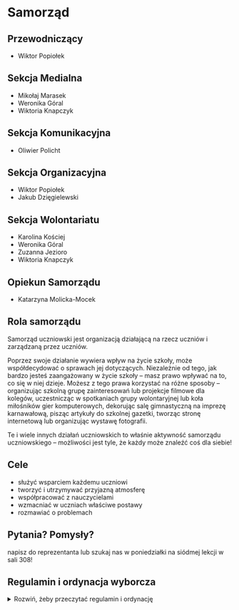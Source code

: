 # Samorząd

## Przewodniczący
- Wiktor Popiołek

## Sekcja Medialna
- Mikołaj Marasek
- Weronika Góral
- Wiktoria Knapczyk

## Sekcja Komunikacyjna
- Oliwier Policht

## Sekcja Organizacyjna
- Wiktor Popiołek
- Jakub Dzięgielewski

## Sekcja Wolontariatu
- Karolina Kościej
- Weronika Góral
- Zuzanna Jezioro
- Wiktoria Knapczyk


## Opiekun Samorządu
- Katarzyna Molicka-Mocek

## Rola samorządu

Samorząd uczniowski jest organizacją działającą na rzecz uczniów i zarządzaną
przez uczniów.

Poprzez swoje działanie wywiera wpływ na życie szkoły, może współdecydować o
sprawach jej dotyczących. Niezależnie od tego, jak bardzo jesteś zaangażowany w
życie szkoły – masz prawo wpływać na to, co się w niej dzieje. Możesz z tego
prawa korzystać na różne sposoby – organizując szkolną grupę zainteresowań lub
projekcje filmowe dla kolegów, uczestnicząc w spotkaniach grupy wolontaryjnej
lub koła miłośników gier komputerowych, dekorując salę gimnastyczną na imprezę
karnawałową, pisząc artykuły do szkolnej gazetki, tworząc stronę internetową lub
organizując wystawę fotografii.

Te i wiele innych działań uczniowskich to właśnie aktywność samorządu
uczniowskiego – możliwości jest tyle, że każdy może znaleźć coś dla siebie!

## Cele

- służyć wsparciem każdemu uczniowi
- tworzyć i utrzymywać przyjazną atmosferę
- współpracować z nauczycielami
- wzmacniać w uczniach właściwe postawy
- rozmawiać o problemach

## Pytania? Pomysły?

napisz do reprezentanta lub szukaj nas w poniedziałki na siódmej lekcji w sali 308!

## Regulamin i ordynacja wyborcza

<details>
<summary>Rozwiń, żeby przeczytać regulamin i ordynację</summary>

REGULAMIN I ORDYNACJA WYBORCZA SU XXXI LICEUM OGÓLNOKSZTAŁCĄCEGO IM. ROMANA
INGARDENA

### Rozdział I: POSTANOWIENIA OGÓLNE

#### § 1

Samorząd uczniowski tworzą wszyscy uczniowie szkoły XXXI Liceum
Ogólnokształcącego im. Romana Ingardena w Krakowie należącego do Zespołu Szkół
nr 13 w Krakowie.

#### § 2

Samorząd uczniowski, działający w XXXI Liceum Ogólnokształcącym im. Romana
Ingardena w Krakowie, zwany dalej SU, działa na podstawie Ustawy o systemie
oświaty z dn. 7 IX 1991 r. (Dz.U. z 1991 r., nr 95, poz. 425), Statutu XXXI
Liceum Ogólnokształcącym im. Romana Ingardena w Krakowie oraz niniejszego
Regulaminu.

### Rozdział II: CELE DZIAŁALNOŚCI SU

#### § 1

Do głównych celów działalności SU należą:

1. promowanie i rozwijanie wśród uczniów samorządności na rzecz podejmowania
   wspólnych decyzji w sprawach szkoły,
1. przedstawianie dyrektorowi, radzie pedagogicznej oraz radzie rodziców
   wniosków, opinii i potrzeb uczniów we wszystkich sprawach szkoły,
1. zwiększanie aktywności uczniowskiej, rozwijanie zainteresowań uczniów i
   realizowanie własnych pomysłów dla wspólnego dobra,
1. promowanie wiedzy na temat praw uczniów i czuwanie nad ich przestrzeganiem,
1. organizowanie i zachęcanie uczniów do działalności kulturalnej, oświatowej,
   sportowej, rozrywkowej, naukowej w szkole,
1. reprezentowanie działalności SU przed dyrektorem, radą pedagogiczną, radą
   rodziców i innymi organami.

### Rozdział III: OPIEKUN SU

#### § 1

Opiekę nad pracą SU sprawuje Opiekun SU wybierany na kadencję trwającą 3 lata.

#### § 2

Opiekuna SU wybiera ogół uczniów w szkole. Wybory Opiekuna SU są równe, tajne,
bezpośrednie, powszechne. Prawo kandydowania przysługuje wszystkim nauczycielom.

#### § 3

Opiekun SU wspomaga jego działalność poprzez:

1. wsparcie SU w sprawach merytorycznych i organizacyjnych,
1. inspirowanie uczniów do działania,
1. pośredniczenie w relacjach SU z dyrektorem oraz radą pedagogiczną. Rozdział
   IV: ORGANY SU – KOMPETENCJE, ZADANIA, STRUKTURA.

#### § 4

Do wybieralnych organów SU należą:

1. Rada Samorządów Klasowych.
2. Zarząd Samorządu Uczniowskiego.
3. Rzecznik Praw Ucznia Ich kadencja trwa 1 rok szkolny. Funkcje pełnione w
   wybieralnych organach SU nie mogą być łączone.

#### § 5

Przedstawiciele Samorządów Klasowych:

1. identyfikują potrzeby uczniów,
1. inspirują i zachęcają uczniów do działalności kulturalnej, oświatowej,
   sportowej, rozrywkowej, naukowej w szkole,
1. informują uczniów o działalności Zarządu SU. Zebranie ogólne Przedstawicieli
   Samorządów Klasowych wszystkich klas w szkole nazywane jest Radą Samorządów
   Klasowych.

#### § 6

Do obowiązków Przedstawicieli Samorządów Klasowych należy:

1. uczestnictwo w pracach Rady Samorządów Klasowych i realizacja celów SU,
1. stosowanie się w swojej działalności do wytycznych Zarządu SU lub dyrektora,
1. troska o wysoki poziom organizacyjny i dobrą atmosferę podczas pracy SU,
1. włączanie uczniów w ogólnoszkolne działania Zarządu SU.

#### § 7

Do kompetencji Rady Samorządów Klasowych należy:

1. współpraca z Zarządem SU i Opiekunem SU,
1. opiniowanie planu działań i konkretnych inicjatyw Zarządu SU,
1. zgłaszanie propozycji działań dla Zarządu SU,
1. kontrolowanie zgodności działań Zarządu SU z niniejszym Regulaminem oraz
   Statutem Szkoły
1. rozpatrywanie i opiniowanie semestralnych i rocznych sprawozdań
   Przewodniczącego SU z działalności SU i innych spraw wniesionych przez
   członków Zarządu SU pod obrady. Obrady Rady Samorządów Klasowych zwoływane są
   przez Przewodniczącego Zarządu SU lub na żądanie co najmniej połowy członków
   Rady Samorządów Klasowych przynajmniej raz na kwartał.

#### § 8

Do kompetencji Zarządu SU należy:

1. koordynowanie, inicjowanie i organizowanie działań uczniowskich,
1. opracowanie rocznego planu działania SU,
1. identyfikacja potrzeb uczniów i odpowiadanie na te potrzeby,
1. przedstawianie dyrektorowi, radzie pedagogicznej, radzie rodziców wniosków,
   opinii, sugestii członków SU, Obrady Zarządu SU zwoływane są przez
   Przewodniczącego Zarządu SU lub na żądanie co najmniej połowy członków
   Zarządu SU lub Opiekuna SU przynajmniej raz w miesiącu.

#### § 9

Do obowiązków członków Zarządu SU należy:

1. uczestnictwo w pracach Zarządu SU i realizacja celów SU,
1. stosowanie się w swojej działalności do wytycznych dyrektora,
1. uwzględnianie w swojej działalności potrzeb uczniów,
1. troska o wysoki poziom organizacyjny i dobrą atmosferę podczas pracy SU,
1. włączanie uczniów w ogólnoszkolne działania Zarządu SU.

#### § 10

Zarząd SU składa się z:

1. Przewodniczącego SU,
2. Wiceprzewodniczącego SU,
3. Skarbnika,
4. 7 stałych członków Zarządu, stanowiących kierownictwo wybranych przez siebie
   sekcji.

#### § 11

Przewodniczący SU:

1. kieruje pracą Zarządu SU,
1. reprezentuje SU wobec dyrektora szkoły, rady pedagogicznej, rady rodziców
   oraz innych organizacji,
1. przedstawia uczniom, dyrektorowi, radzie pedagogicznej, radzie rodziców plan
   pracy Zarządu SU oraz sprawozdanie końcowe z działalności SU,
1. zwołuje i przewodniczy zebraniom Zarządu SU oraz Rady Samorządów Klasowych,
1. podczas każdego z zebrań Zarządu SU oraz Rady Samorządów Klasowych wskazuje
   inna osobę sporządzającą notatkę z obrad, która zostaje dodana do archiwum
   dokumentacji SU.

#### § 12

Skarbnik Zarządu:

1. corocznie przestawia sprawozdanie finansowe dyrektorowi, Zarządowi SU oraz
   Radzie Samorządów Klasowych.

#### § 13

Podział obowiązków i zadań w poszczególnych obszarach (sekcjach) działań stałych
członków Zarządu SU zostaje ustalony na pierwszym posiedzeniu Zarządu.

#### § 14

1. Wybieralne organy SU podejmują decyzje większością głosów w obecności co
   najmniej połowy członków.
2. Decyzje Rady Samorządów Klasowych oraz Zarządu SU mogą być uchylone przez
   dyrektora szkoły gdy są sprzeczne z prawem lub statutem szkoły.

### ROZDZIAŁ IV: ORDYNACJA WYBORCZA

#### § 1

Organy wybieralne Samorządu Uczniowskiego stanowią: Rada Samorządu Uczniowskiego
oraz Opiekun Samorządu Uczniowskiego. Wybory do organów Samorządu Uczniowskiego
są równe, powszechne, bezpośrednie i większościowe, prowadzone w głosowaniu
tajnym.

#### § 2

Wybory do organów Samorządu Uczniowskiego odbywają się raz w roku szkolnym, nie
później niż do 10 października.

#### § 3

Prawo głosowania w wyborach (czynne prawo wyborcze) posiadają wszyscy uczniowie
i uczennice szkoły.

#### § 4

Prawo kandydowania (bierne prawo wyborcze) na:

1. stałego członka Rady Samorządu Uczniowskiego – posiada każdy uczeń i
   uczennica szkoły
1. Opiekuna Samorządu Uczniowskiego – posiada każdy członek rady pedagogicznej.

#### § 5

Za przygotowanie i przeprowadzenie wyborów odpowiada Uczniowska Komisja
Wyborcza. Uczniowska Komisja Wyborcza składa się z min. 8 uczniów lub uczennic
szkoły, którzy w danym roku szkolnym nie są kandydatami do Rady Samorządu
Uczniowskiego. Członkowie Uczniowskiej Komisji Wyborczej powinni pochodzić z
różnych klas. Termin wyborów oraz skład Uczniowskiej Komisji Wyborczej ogłasza –
w porozumieniu z opiekunem Samorządu Uczniowskiego i przedstawicielami klas –
ustępująca Rada Samorządu Uczniowskiego. Ogłoszenie składu Uczniowskiej Komisji
Wyborczej i rozpoczęcie przez nią prac powinien nastąpić min. 3 tygodnie przed
wyznaczonym terminem wyborów.

#### § 6

Do zadań Uczniowskiej Komisji Wyborczej należy:

1. ogłoszenie terminu wyborów i zasad zgłaszania kandydatur – min. 3 tygodnie
   przed terminem wyborów
1. przyjęcie zgłoszeń od kandydatów,
1. weryfikacja zgłoszeń i ogłoszenie nazwisk kandydatów,
1. poinformowanie uczniów szkoły o zasadach głosowania i zachęcanie do udziału w
   wyborach,
1. czuwanie nad przebiegiem kampanii wyborczej
1. przygotowanie wyborów – list wyborców, kart do głosowania, lokalu wyborczego,
1. przeprowadzenie wyborów,
1. obliczenie głosów,
1. sporządzenie protokołu z wyborów i ogłoszenie ich wyników,
1. przyjęcie i rozpatrzenie ewentualnych skarg na przebieg wyborów. Uczniowska
   Komisja Wyborcza działa w porozumieniu i ze wsparciem Opiekuna Samorządu
   Uczniowskiego. Członkowie Uczniowskiej Komisji Wyborczej, w dniu wyborów,
   zwolnieni są z zajęć lekcyjnych.

#### § 7

Zasady zgłaszania kandydatur na członka Rady Samorządu Uczniowskiego są
następujące: Osoba zgłaszająca swoją kandydaturę do Rady Samorządu Uczniowskiego
składa min. 10 podpisów poparcia swojej kandydatury, złożonych przez uczniów lub
uczennice szkoły, z min. 3 różnych klas. Podpisy zbierane są na listach
zawierających następujące informacje: imię, nazwisko, klasa, własnoręczny
podpis. Listy z podpisami kandydaci składają do Uczniowskiej Komisji Wyborczej w
wyznaczonym przez nią terminie – nie później niż 10 dni przed wyborami.
Uczniowska Komisja Wyborcza weryfikuje podpisy i niezwłocznie informuje
kandydata o wyniku. Po uzyskaniu potwierdzenia swojej kandydatury przez UKW
kandydat może rozpocząć kampanię wyborczą. Po terminie składania list podpisów
przez kandydatów, Uczniowska Komisja Wyborcza publikuje ostateczną listę
kandydatów.

#### § 8

Zasady zgłaszania kandydatur na Opiekuna Samorządu Uczniowskiego są następujące:
Nauczyciele chętni do pełnienia funkcji Opiekuna Samorządu Uczniowskiego
zgłaszają swoją wolę do Uczniowskiej Komisji Wyborczej.

#### § 9

Zasady prowadzenia kampanii wyborczej są następujące: Kandydaci prowadzą
kampanię wyborczą w okresie od zatwierdzenia swojej kandydatury przez Uczniowską
Komisję Wyborczą do dnia przed wyborami. Prowadzenie kampanii wyborczej w dniu
wyborów jest zabronione. Prowadząc kampanię wyborczą kandydaci nie mogą naruszać
dobrego imienia innych osób ani wykorzystywać szkolnej infrastruktury bez zgody
dyrektora szkoły.

#### § 10

Zasady przeprowadzenia wyborów są następujące: Wybory odbywają się w wyznaczonym
przez Radę Samorządu Uczniowskiego terminie w czasie od 20 minut przed
rozpoczęciem pierwszej lekcji do 20 minut po zakończeniu ostatniej lekcji w
danym dniu, w trakcie przerw oraz zajęć lekcyjnych. Wybory odbywają się w
specjalnie na ten cel wyznaczonym pomieszczeniu (osobna sala lub wydzielona
część korytarza) – lokalu wyborczym. Lokal wyborczy powinien umożliwiać oddanie
głosu w warunkach tajności. W lokalu wyborczym przez cały okres trwania wyborów
znajdują się: min. 2 członkowie Uczniowskiej Komisji Wyborczej, karty do
głosowania, listy wyborców, zaplombowana urna z głosami. Uczniowska Komisja
Wyborcza przygotowuje listy wyborców w oparciu o aktualną listę uczniów i
uczennic szkoły. Na liście znajdują się: imię, nazwisko, miejsce na odręczny
podpis. Przed rozpoczęciem wyborów Uczniowska Komisja Wyborcza drukuje karty do
głosowania w liczbie odpowiadającej liczbie uczniów szkoły. Każda karta do
głosowania powinna być opatrzona pieczęcią szkoły. Na kartach do głosowania
nazwiska kandydatów do Zarządu Samorządu Uczniowskiego oraz na Opiekuna
Samorządu Uczniowskiego umieszczone są w kolejności alfabetycznej. Głosowanie
dokonuje się poprzez stawienie się przed Uczniowską Komisją Wyborczą w
określonym miejscu i terminie, przedstawienie legitymacji uczniowskiej członkom
Komisji, złożenie podpisu na liście wyborców oraz wypełnienie kart do głosowania
wg instrukcji na niej zamieszczonej i wrzucenie karty do urny wyborczej. Jeden
wyborca głosuje poprzez postawienie jednego znaku X (dwóch krzyżujących się
linii) w polu po lewej stronie nazwiska kandydata do Rady Samorządu
Uczniowskiego oraz jednego znaku X w polu po lewej stronie nazwiska kandydata na
Opiekuna Samorządu Uczniowskiego. Za głos nieważny uznaje się ten, w którym na
karcie znak „X” postawiono przy więcej niż jednym nazwisku kandydata do Rady
Samorządu Uczniowskiego lub na Opiekuna Samorządu Uczniowskiego oraz jeżeli na
karcie nie postawiono żadnego znaku „X”.

#### § 11

Liczenie głosów odbywa się według poniższej procedury Po zakończeniu głosowania
członkowie Uczniowskiej Komisji Wyborczej otwierają urnę z głosami i dokonują
przeliczenia znajdujących się w niej kart do głosowania. Liczbę kart do
głosowania porównuje się z liczbą podpisów złożonych na liście wyborców. Jeśli
obie liczby zgadzają się, można przejść do liczenia głosów oddanych na
poszczególnych kandydatów. Uznanie głosu za nieważny wymaga akceptacji
wszystkich członków UKW obecnych przy liczeniu głosów. Wyniki liczenia głosów
Uczniowska Komisja Wyborcza spisuje w protokole zawierającym następujące
informacje: liczba osób uprawnionych do głosowania:, liczba wydanych kart do
głosowania:, liczba głosów ważnych:, liczba głosów nieważnych:, liczba głosów
oddanych na poszczególnych kandydatów:, Wyniki liczenia głosów wraz z informacją
o tym, kto został członkiem Rady Samorządu Uczniowskiego i Opiekunem, Uczniowska
Komisja Wyborcza publikuje na szkolnej tablicy ogłoszeń oraz stronie
internetowej szkoły.

#### § 12

Członkami Rady Samorządu Uczniowskiego zostaje 10 osób z największą liczbą
głosów. Osoba z największą liczbą głosów zostaje Przewodniczącym Rady Samorządu
Uczniowskiego. Opiekunem Samorządu Uczniowskiego zostaje nauczyciel, który
otrzymał największą liczbę głosów.

#### § 13

Kadencja Rady Samorządu Uczniowskiego trwa od dnia ogłoszenia wyników wyborów do
dnia ogłoszenia wyników kolejnych wyborów.

#### § 14

Mandat członka Rady Samorządu Uczniowskiego wygasa w wypadku:

1. rezygnacji,
1. końca kadencji,
1. ukończenia nauki w szkole. Mandat Opiekuna Samorządu Uczniowskiego wygasa w
   razie:
1. rezygnacji,
1. końca kadencji,
1. odwołania decyzją dyrektora szkoły lub rady pedagogicznej. Jeśli wygaśnięcie
   mandatu następuje w trakcie kadencji:
1. w miejsce stałych członków Rady Samorządu Uczniowskiego – Rada Samorządu
   Uczniowskiego powołuje osoby pełniące ich obowiązki na czas określony lub
   przeprowadza uzupełniające wybory powszechne,
1. w przypadku Przewodniczącego Rady Samorządu Uczniowskiego – na czas określony
   obowiązki Przewodniczącego pełni Wiceprzewodniczący lub przeprowadza się
   uzupełniające wybory powszechne,
1. w przypadku wygaśnięcia mandatu Opiekuna Samorządu Uczniowskiego – Rada
   Samorządu Uczniowskiego w ciągu miesiąca od chwili wygaśnięcia mandatu
   przeprowadza uzupełniające wybory powszechne, a w tym czasie obowiązki
   Opiekuna pełni tymczasowo dyrektor szkoły.

### Rozdział V: POSTANOWIENIA KOŃCOWE – TECHNICZNE

#### § 1

Zmiany Regulaminu SU można dokonać podczas wspólnych obrad Rady Samorządów
Klasowych i Zarządu SU na wniosek Przewodniczącego SU, Opiekuna SU, dyrektora
szkoły lub co najmniej połowy członków Zarządu SU lub Rady Samorządów Klasowych.
Uchwała o zmianie Regulaminu wchodzi w życie po upływie 2 tygodni od daty jej
podjęcia. Niniejszy Regulamin uchwalony został przez Komitet Założycielski SU w
dn. 31 października 2019 r i wchodzi w życie z dn.12 listopada 2019 r .

</details>
